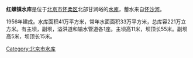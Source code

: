 '''红螺镇水库'''是位于[[北京市|北京市]][[怀柔区|怀柔区]]北部甘涧峪的[[水库|水库]]，蓄水来自[[怀沙河|怀沙河]]。

1956年建成。水库面积41万平方米，常年水面面积33万平方米，总库容221万立方米。有主坝，副坝，溢洪道和输水管道各1座。主坝高11米，坝顶长55米。副坝高5米，坝顶长15米。

[[Category:北京市水库|Category:北京市水库]]